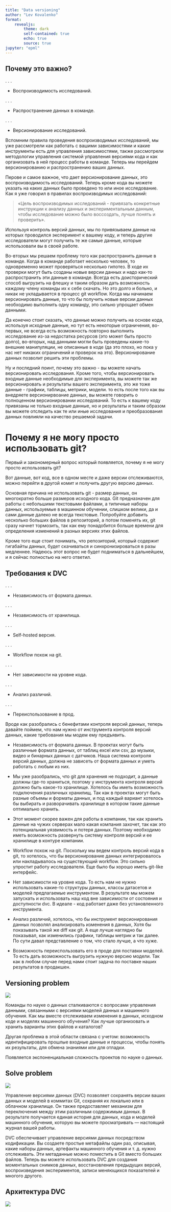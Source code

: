 ```yaml
---
title: "Data versioning"
author: "Lev Kovalenko"
format: 
    revealjs: 
        theme: dark
        self-contained: true
        echo: true
        source: true
jupyter: "epml"
---
```


## Почему это важно?

. . .

- Воспроизводимость исследований.

. . .
 
- Распространение данных в команде.

. . .
 
- Версионирование исследований.

::: {.notes}
Вспомним правила проведения воспроизводимых исследований, мы уже рассмотрели как работать
с вашими зависимостями и какие инструменты есть для управления зависимостями, также рассмотрели
методологии управления системой управления версиями кода и как организовать в ней процесс работы в команде.
Теперь мы перейдем версионированию и распространению ваших данных.

Перове и самое важное, что дает версионирование данных, это воспроизводимость исследований.
Теперь кроме кода вы можете указать на каких данных было проведено то или иное исследование.
Как я уже говорил в правилах воспроизводимых исследований:

>«Цель воспроизводимых исследований - привязать конкретные инструкции к анализу данных и экспериментальным данным, чтобы исследование можно было воссоздать, лучше понять и проверить».

Используя контроль версий данных, мы по привязываем данные на которых проводился эксперимент к вашему коду, и теперь другие исследователи могут получить те же самые данные, которые использовали вы в своей работе.

Во-вторых мы решаем проблему того как распространить данные в команде.
Когда в команде работает несколько человек, то одновременно может проверяться несколько гипотез. В ходе их проверки могут быть созданы новые версии данных и надо как-то распространить эти данные в команде. Всегда есть доисторический способ выгрузить на флешку и таким образом дать возможность каждому члену команды их к себе скачать. Но это долго и больно, и никак не укладывается в процесс git workflow. Когда мы начинаем версионировать данные, то что бы получить новые версии данных необходимо выполнить одну команду, это сильно упрощает обмен данными.

Да конечно стоит сказать, что данные можно получить на основе кода, используя исходные данные, но тут есть некоторые ограничения, во-первых, не всегда есть возможность повторно выполнить исследование из-за недостатка ресурсов (это может быть просто долго), во-вторых, над данными могли быть проведены какие-то внешние манипуляции, не описанные в коде (да это плохо, но пока у нас нет никаких ограничений и проверок на это). Версионирование данных позволит решить эти проблемы.

Ну и последний поинт, почему это важно - вы можете начать версионировать исследования. Кроме того, чтобы версионировать входные данные необходимые для эксперимента, вы можете так же версионировать и результаты вашего эксперимента, это же тоже данные - графики, таблицы, метрики, модели. то есть после того как вы внедряете версионирвоание данных, вы можете говорить о полноценном версионировании исследований. То есть к вашему коду привязаны не только входные данные, но и результаты и таким образом вы можете отследить как те или иные исследования и преобразования данных повлияли на качество решаемой задачи.
:::

# Почему я не могу просто использовать git?

::: {.notes}
Первый и закономерный вопрос который появляется, почему я не могу просто использовать git?

Вот данные, вот код, все в одном месте и даже версии отслеживаются, можно перейти в другой комит и получить другую версию данных.

Основная причина не использовать git - размер данных, он многократно больше размеров исходного кода. Git предназначен для работы
с небольшими текстовыми файлами, а типичные наборы данных, используемые в машинном обучении, слишком велики, да и сами данные далеко не всегда текстовые. Попробуйте добавить несколько больших файлов в репозиторий, а потом поменять их, git сразу начнет тормозить, так как ему понадобится больше времени для определения изменений в разных версиях этих файлов.

Кроме того еще стоит понимать, что репозиторий, который содержит гигабайты данных, будет скачиваться и синхронизироваться в разы медленнее. Надеюсь этот вопрос не будет подниматься в дальнейшем, и я сейчас полностью на него ответил.
:::

## Требования к DVC

. . .

- Независимость от формата данных.

. . .

- Независимость от хранилища.

. . .

- Self-hosted версия.

. . .

- Workflow похож на git.

. . .

- Нет зависимости на уровне кода.

. . .

- Анализ различий.

. . .

- Переиспользование в прод.

::: {.notes}
Вроде как разобрались с бенефитами контроля версий данных, теперь давайте поймем, что нам нужно от инструмента контроля версий данных, какие требования мы модем ему предъявить.

- Независимость от формата данных. В проектах могут быть различные формата данных, от таблиц excel или csv, до музыки, видео и бинарных данных с датчиков. Наша система контроля версий данных, должна не зависеть от формата данных и уметь работать с любым из них.

- Мы уже разобрались, что git для хранения не подходит, а данные должны где-то храниться, поэтому у инструмента контроля версий должно быть какое-то хранилище. Хотелось бы иметь возможность подключения различных хранилищ. Так как в проектах могут быть разные объемы и форматы данных, и под каждый вариант хотелось бы выбирать и разворачивать хранилище в котором такие данные оптимально хранить.

- Этот момент скорее важен для работы в компании, так как хранить данные на чужих серверах мало какая компания захочет, так как это потенциальная уязвимость и потеря данных. Поэтому необходимо иметь возможность развернуть систему контроля версий и ее хранилище в контуре компании.

- Workflow похож на git. Поскольку мы ведем контроль версий кода в git, то хотелось, что бы версионирование данных интегрировалось или накладывалось на существующий workflow. Это сильно упростит работу исследователя. Еще было бы хорошо иметь git-like интерфейс.

- Нет зависимости на уровне кода. То есть нам не нужно использовать какие-то структуры данных, классы датасетов и моделей предлагаемые инструментом. В результате мы можем запускать и использовать наш код вне зависимости от состояния и доступности dvc. В идеале - код работает даже без установленного инструмента.

- Анализ различий, хотелось, что бы инструмент версионирования данных позволял анализировать изменения в данных, Хотя бы показывать такой же diff как git. А еще лучше наглядно бы показывал, как изменились графики, таблицы метрик и так далее. По сути давал представление о том, что стало лучше, а что хуже.

- Возможность переиcпользовать его в проде для поставки моделей. То есть дать возможность выгрузить нужную версию модели. Так как в любом случае перед нами стоит задача по поставке наших результатов в продакшен.
:::

## Versioning problem

![](/images/data-ver-complex.webp){fig-align="center"}

::: {.notes}
Команды по науке о данных сталкиваются с вопросами управления данными, связанными с версиями моделей данных и машинного обучения. Как мы вместе отслеживаем изменения в данных, исходном коде и моделях машинного обучения? Как лучше организовать и хранить варианты этих файлов и каталогов?

Другая проблема в этой области связана с учетом: возможность идентифицировать прошлые входные данные и процессы, чтобы понять их результаты, для обмена знаниями или для отладки.

Появляется экспоненциальная сложность проектов по науке о данных.
:::

## Solve problem

![](/images/project-versions.webp){fig-align="center"}

::: {.notes}
Управление версиями данных (DVC) позволяет сохранять версии ваших данных и моделей в коммитах Git, сохраняя их локально или в облачном хранилище. Он также предоставляет механизм для переключения между этим различным содержимым данных. В результате получается единая история для данных, кода и моделей машинного обучения, которую вы можете просматривать — настоящий журнал вашей работы.

DVC обеспечивает управление версиями данных посредством кодификации. Вы создаете простые метафайлы один раз, описывая, какие наборы данных, артефакты машинного обучения и т. д. нужно отслеживать. Эти метаданные можно поместить в Git вместо больших файлов. Теперь вы можете использовать DVC для создания моментальных снимков данных, восстановления предыдущих версий, воспроизведения экспериментов, записи меняющихся показателей и многого другого.
:::

## Архитектура DVC

![](/images/dvc-arhitecture.png){fig-align="center"}
